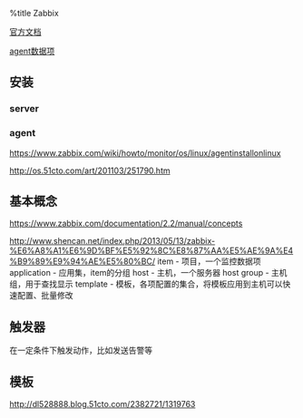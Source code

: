 %title Zabbix

[[https://www.zabbix.com/documentation/2.2|官方文档]]

[[https://www.zabbix.com/documentation/2.0/manual/config/items/itemtypes/zabbix_agent|agent数据项]]
== 安装 ==
=== server ===
=== agent ===
[[https://www.zabbix.com/wiki/howto/monitor/os/linux/agentinstallonlinux]]

[[http://os.51cto.com/art/201103/251790.htm]]

== 基本概念 ==
https://www.zabbix.com/documentation/2.2/manual/concepts

[[http://www.shencan.net/index.php/2013/05/13/zabbix-%E6%A8%A1%E6%9D%BF%E5%92%8C%E8%87%AA%E5%AE%9A%E4%B9%89%E9%94%AE%E5%80%BC/]]
item - 项目，一个监控数据项
application - 应用集，item的分组
host - 主机，一个服务器
host group - 主机组，用于查找显示
template - 模板，各项配置的集合，将模板应用到主机可以快速配置、批量修改

== 触发器 ==
在一定条件下触发动作，比如发送告警等

== 模板 ==
http://dl528888.blog.51cto.com/2382721/1319763
